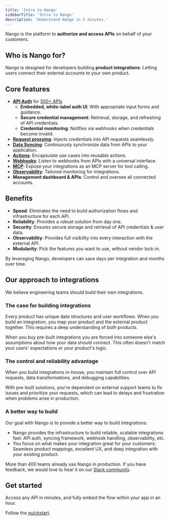 ```yaml
---
title: 'Intro to Nango'
sidebarTitle: 'Intro to Nango'
description: 'Understand Nango in 5 minutes.'
---
```


Nango is the platform to **authorize and access APIs** on behalf of your customers.

## Who is Nango for?

Nango is designed for developers building **product integrations**: Letting users connect their external accounts to your own product.

## Core features

- **[API Auth](/guides/use-cases/api-auth)** for [500+ APIs](/integrations/overview)
    - **Embedded, white-label auth UI**: With appropriate input forms and guidance.
    - **Secure credential management**: Retrieval, storage, and refreshing of API credentials.
    - **Credential monitoring**: Notifies via webhooks when credentials become invalid.
- **[Request proxying](/guides/use-cases/proxy)**: Injects credentials into API requests seamlessly.
- **[Data Syncing](/guides/use-cases/syncs)**: Continuously synchronize data from APIs to your application.
- **[Actions](/guides/use-cases/actions)**: Encapsulate use cases into reusable actions.
- **[Webhooks](/guides/use-cases/webhooks)**: Listen to webhooks from APIs with a universal interface.
- **[MCP](/guides/use-cases/ai-tool-calling)**: Expose your integrations as an MCP server for tool calling.
- **[Observability](/guides/platform/logs)**: Tailored monitoring for integrations.
- **Management dashboard & APIs**: Control and oversee all connected accounts.

## Benefits

- **Speed**: Eliminates the need to build authorization flows and infrastructure for each API.
- **Reliability**: Provides a robust solution from day one.
- **Security**: Ensures secure storage and retrieval of API credentials & user data.
- **Observability**: Provides full visibility into every interaction with the external API.
- **Modularity**: Pick the features you want to use, without vendor lock-in.

By leveraging Nango, developers can save days per integration and months over time.

## Our approach to integrations

We believe engineering teams should build their own integrations.

### The case for building integrations

Every product has unique data structures and user workflows. When you build an integration, you map your product and the external product together. This requires a deep understanding of _both_ products.

When you buy pre-built integrations you are forced into someone else's assumptions about how your data should connect. This often doesn't match your users' expectations or your product's logic.

### The control and reliability advantage

When you build integrations in-house, you maintain full control over API requests, data transformations, and debugging capabilities.

With pre-built solutions, you're dependent on external support teams to fix issues and prioritize your requests, which can lead to delays and frustration when problems arise in production.

### A better way to build

Our goal with Nango is to provide a better way to build integrations:
- Nango provides the infrastructure to build reliable, scalable integrations fast: API auth, syncing framework, webhook handling, observability, etc.
- You focus on what makes your integration great for your customers: Seamless product mappings, excellent UX, and deep integration with your existing product.

More than 400 teams already use Nango in production. If you have feedback, we would love to hear it on our [Slack community](https://nango.dev/slack).

## Get started

Access any API in minutes, and fully embed the flow within your app in an hour.

Follow the [quickstart](/getting-started/quickstart).